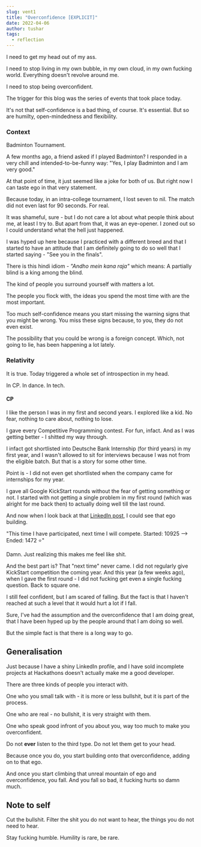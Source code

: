 ```yaml
---
slug: vent1
title: "Overconfidence [EXPLICIT]"
date: 2022-04-06
author: tushar
tags:
  - reflection
---
```


I need to get my head out of my ass.

I need to stop living in my own bubble, in my own cloud, in my own fucking world. Everything doesn't revolve around me.

I need to stop being overconfident.

The trigger for this blog was the series of events that took place today.

It's not that self-confidence is a bad thing, of course. It's essential. But so are humilty, open-mindedness and flexibility.

<p>
  <TwitterTweetEmbed tweetId={"1362129089239404554"} />
</p>

### Context

Badminton Tournament.

A few months ago, a friend asked if I played Badminton? I responded in a very chill and intended-to-be-funny way: "Yes, I play Badminton and I am very good." 

At that point of time, it just seemed like a joke for both of us. But right now I can taste ego in that very statement.

Because today, in an intra-college tournament, I lost seven to nil. The match did not even last for 90 seconds. For real.

It was shameful, sure - but I do not care a lot about what people think about me, at least I try to. But apart from that, it was an eye-opener. I zoned out so I could understand what the hell just happened.

I was hyped up here because I practiced with a different breed and that I started to have an attitude that I am definitely going to do so well that I started saying - "See you in the finals". 

There is this hindi idiom - *"Andho mein kana raja"* which means: A partially blind is a king among the blind. 

The kind of people you surround yourself with matters a lot. 

The people you flock with, the ideas you spend the most time with are the most important. 

Too much self-confidence means you start missing the warning signs that you might be wrong. You miss these signs because, to you, they do not even exist. 

The possibility that you could be wrong is a foreign concept. Which, not going to lie, has been happening a lot lately.

### Relativity

It is true. Today triggered a whole set of introspection in my head.

In CP. In dance. In tech. 

#### CP

I like the person I was in my first and second years. I explored like a kid. No fear, nothing to care about, nothing to lose.

I gave every Competitive Programming contest. For fun, infact. And as I was getting better - I shitted my way through.

I infact got shortlisted into Deutsche Bank Internship (for third years) in my first year, and I wasn't allowed to sit for interviews because I was not from the eligible batch. But that is a story for some other time. 

Point is - I did not even get shortlisted when the company came for internships for my year.

I gave all Google KickStart rounds without the fear of getting something or not. I started with not getting a single problem in my first round (which was alright for me back then) to actually doing well till the last round.

And now when I look back at that [LinkedIn post](https://www.linkedin.com/posts/tusharnankani_google-kickstart-cp-activity-6733621263492751360-0X9x), I could see that ego building. 

"This time I have participated, next time I will compete. Started: 10925 --> Ended: 1472 ⭐"

Damn. Just realizing this makes me feel like shit.

And the best part is? That "next time" never came. I did not regularly give KickStart competition the coming year. And this year (a few weeks ago), when I gave the first round - I did not fucking get even a single fucking question. Back to square one.

I still feel confident, but I am scared of falling. But the fact is that I haven't reached at such a level that it would hurt a lot if I fall. 

Sure, I've had the assumption and the overconfidence that I am doing great, that I have been hyped up by the people around that I am doing so well.

But the simple fact is that there is a long way to go.

## Generalisation

Just because I have a shiny LinkedIn profile, and I have sold incomplete projects at Hackathons doesn't actually make me a good developer.

There are three kinds of people you interact with.

One who you small talk with - it is more or less bullshit, but it is part of the process.

One who are real - no bullshit, it is very straight with them. 

One who speak good infront of you about you, way too much to make you overconfident. 

Do not **ever** listen to the third type. Do not let them get to your head.

Because once you do, you start building onto that overconfidence, adding on to that ego.

And once you start climbing that unreal mountain of ego and overconfidence, you fall. And you fall so bad, it fucking hurts so damn much.  

<p>
  <TwitterTweetEmbed tweetId={"1332716511417528322"} />
</p>

## Note to self

Cut the bullshit. Filter the shit you do not want to hear, the things you do not need to hear. 

<p>
  <TwitterTweetEmbed tweetId={"1456584739817758724"} />
</p>

Stay fucking humble. Humility is rare, be rare.